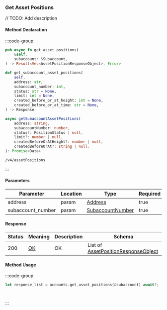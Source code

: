 ### Get Asset Positions

// TODO: Add description

#### Method Declaration

:::code-group

```rust [Rust]
pub async fn get_asset_positions(
    &self,
    subaccount: &Subaccount,
) -> Result<Vec<AssetPositionResponseObject>, Error>
```

```python [Python]
def get_subaccount_asset_positions(
    self,
    address: str,
    subaccount_number: int,
    status: str = None,
    limit: int = None,
    created_before_or_at_height: int = None,
    created_before_or_at_time: str = None,
) -> Response
```

```typescript [TypeScript]
async getSubaccountAssetPositions(
    address: string,
    subaccountNumber: number,
    status?: PositionStatus | null,
    limit?: number | null,
    createdBeforeOrAtHeight?: number | null,
    createdBeforeOrAt?: string | null,
): Promise<Data>
```

```url [API]
/v4/assetPositions
```

:::

#### Parameters

| Parameter | Location | Type  | Required | Description |
| --------- | -------- | ----- | -------- | ----------- |
| address | param | [Address] | true | |
| subaccount_number | param | [SubaccountNumber] | true | |

#### Response

| Status | Meaning | Description | Schema |
| ------ | ------- | ----------- | ------ |
| 200   | [OK]  | OK    | List of [AssetPositionResponseObject] |

#### Method Usage

:::code-group

```rust [Rust]
let response_list = accounts.get_asset_positions(&subaccount).await?;
```

```python [Python]

```

```typescript [TypeScript]

```

:::

[Address]: /types/address
[SubaccountNumber]: /types/subaccount_number
[OK]: https://datatracker.ietf.org/doc/html/rfc7231#section-6.3.1
[AssetPositionResponseObject]: /types/asset_position_response_object